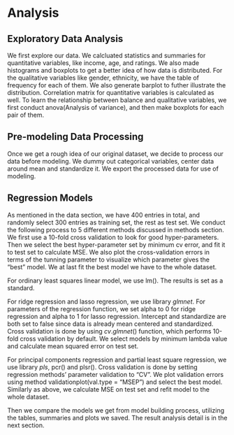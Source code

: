 
# Analysis

## Exploratory Data Analysis

We first explore our data. We calcluated statistics and summaries for quantitative variables, like income, age, and ratings. We also made histograms and boxplots to get a better idea of how data is distributed. For the qualitative variables like gender, ethnicity, we have the table of frequency for each of them. We also generate barplot to futher illustrate the distribution. Correlation matrix for quantitative variables is calculated as well. To learn the relationship between balance and qualitative variables, we first conduct anova(Analysis of variance), and then make boxplots for each pair of them.

## Pre-modeling Data Processing

Once we get a rough idea of our original dataset, we decide to process our data before modeling. We dummy out categorical variables, center data around mean and standardize it. We export the processed data for use of modeling.

## Regression Models

As mentioned in the data section, we have 400 entries in total, and randomly select 300 entries as training set, the rest as test set. We conduct the following process to 5 different methods discussed in methods section. We first use a 10-fold cross validation to look for good hyper-parameters. Then we select the best hyper-parameter set by minimum cv error, and fit it to test set to calculate MSE. We also plot the cross-validation errors in terms of the tunning parameter to visualize which parameter gives the "best" model. We at last fit the best model we have to the whole dataset.

For ordinary least squares linear model, we use lm(). The results is set as a standard.

For ridge regression and lasso regression, we use library $glmnet$. For parameters of the regression function, we set alpha to 0 for ridge regression and alpha to 1 for lasso regression. Intercept and standardize are both set to false since data is already mean centered and standardized. Cross validation is done by using $cv.glmnet()$ function, which performs 10-fold cross validation by default. We select models by minimum lambda value and calculate mean squared error on test set.

For principal components regression and partial least square regression, we use library $pls$, pcr() and plsr(). Cross validation is done by setting regression methods' parameter validation to "CV". We plot validation errors using method validationplot(val.type = "MSEP") and select the best model. Similarly as above, we calculate MSE on test set and refit model to the whole dataset.

Then we compare the models we get from model building process, utilizing the tables, summaries and plots we saved. The result analysis detail is in the next section.

